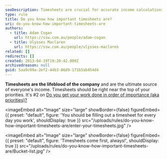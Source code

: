 ```yaml
---
seoDescription: Timesheets are crucial for accurate income calculations and employee tracking.
type: rule
title: Do you know how important timesheets are?
uri: do-you-know-how-important-timesheets-are
authors:
  - title: Adam Cogan
    url: https://ssw.com.au/people/adam-cogan
  - title: Ulysses Maclaren
    url: https://ssw.com.au/people/ulysses-maclaren
related: []
redirects: []
created: 2013-04-19T19:20:42.000Z
archivedreason: null
guid: 5aa9c09a-2ef2-44b3-86d9-171b5ab454d4
---
```


**Timesheets are the lifeblood of the company** and are the ultimate source of everyone's income.
Timesheets should be right near the top of your priorities. It's #2 on [Do you get your work done in order of importance (aka priorities)?](/do-you-complete-work-in-order-of-importance-aka-priorities)


<imageEmbed
  alt="Image"
  size="large"
  showBorder={false}
  figureEmbed={{
    preset: "default",
    figure: 'You should be filling out a timesheet for every day you work',
    shouldDisplay: true
  }}
  src="/uploads/rules/do-you-know-how-important-timesheets-are/enter-your-timesheets.jpg"
/>


<imageEmbed
  alt="Image"
  size="large"
  showBorder={false}
  figureEmbed={{
    preset: "default",
    figure: 'Timesheets come first, always!',
    shouldDisplay: true
  }}
  src="/uploads/rules/do-you-know-how-important-timesheets-are/Bucket-list.jpg"
/>